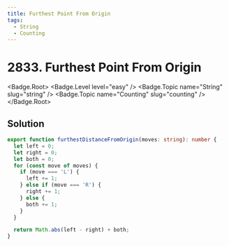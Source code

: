 ```yaml
---
title: Furthest Point From Origin
tags:
  - String
  - Counting
---
```


# 2833. Furthest Point From Origin

<Badge.Root>
  <Badge.Level level="easy" />
  <Badge.Topic name="String" slug="string" />
  <Badge.Topic name="Counting" slug="counting" />
</Badge.Root>

## Solution

```typescript filename="solution.ts" copy
export function furthestDistanceFromOrigin(moves: string): number {
  let left = 0;
  let right = 0;
  let both = 0;
  for (const move of moves) {
    if (move === 'L') {
      left += 1;
    } else if (move === 'R') {
      right += 1;
    } else {
      both += 1;
    }
  }

  return Math.abs(left - right) + both;
}
```

<ProblemLink
  codingSite="leetcode"
  href="https://leetcode.com/problems/furthest-point-from-origin"
  title="Furthest Point From Origin"
/>
